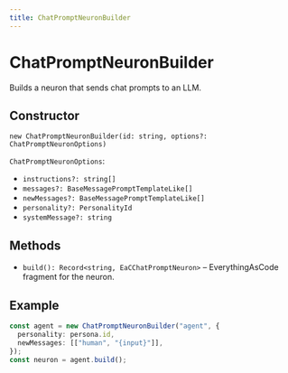 ```yaml
---
title: ChatPromptNeuronBuilder
---
```


# ChatPromptNeuronBuilder

Builds a neuron that sends chat prompts to an LLM.

## Constructor

`new ChatPromptNeuronBuilder(id: string, options?: ChatPromptNeuronOptions)`

`ChatPromptNeuronOptions`:
- `instructions?: string[]`
- `messages?: BaseMessagePromptTemplateLike[]`
- `newMessages?: BaseMessagePromptTemplateLike[]`
- `personality?: PersonalityId`
- `systemMessage?: string`

## Methods

- `build(): Record<string, EaCChatPromptNeuron>` – EverythingAsCode fragment for the neuron.

## Example

```ts
const agent = new ChatPromptNeuronBuilder("agent", {
  personality: persona.id,
  newMessages: [["human", "{input}"]],
});
const neuron = agent.build();
```
